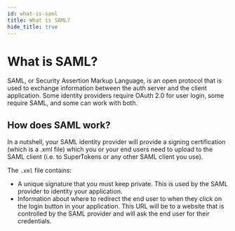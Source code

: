 ```yaml
---
id: what-is-saml
title: What is SAML?
hide_title: true
---
```


<!-- COPY DOCS -->
<!-- ./thirdpartyemailpassword/common-customizations/saml/what-is-saml.mdx -->

# What is SAML?

SAML, or Security Assertion Markup Language, is an open protocol that is used to exchange information between the auth server and the client application. Some identity providers require OAuth 2.0 for user login, some require SAML, and some can work with both.

## How does SAML work?

<!-- TODO: need to verify this -->

In a nutshell, your SAML identity provider will provide a signing certification (which is a .xml file) which you or your end users need to upload to the SAML client (i.e. to SuperTokens or any other SAML client you use).

The `.xml` file contains:
- A unique signature that you must keep private. This is used by the SAML provider to identity your application.
- Information about where to redirect the end user to when they click on the login button in your application. This URL will be to a website that is controlled by the SAML provider and will ask the end user for their credentials.